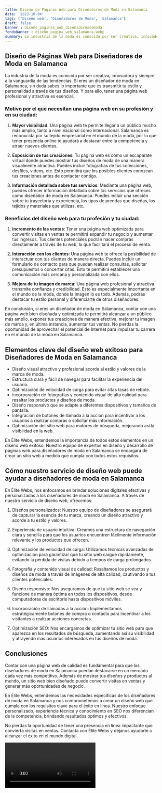 ```yaml
---
title: Diseño de Páginas Web para Diseñadores de Moda en Salamanca
date: '2023-10-04'
tags: ['Diseño web', 'Diseñadores de Moda', 'Salamanca']
draft: false
banner : diseño_paginas_web_diseñadoresdemoda
fondoBanner : diseño_pagina_web_salamanca.webp
summary: La industria de la moda es conocida por ser creativa, innovadora y siempre a la vanguardia de las tendencias. Si eres un diseñador de moda en Salamanca, sin duda sabes lo importante que es transmitir tu estilo y personalidad a través de tus diseños. Y para ello, tener una página web profesional y atractiva es esencial.
---
```


## Diseño de Páginas Web para Diseñadores de Moda en Salamanca

La industria de la moda es conocida por ser creativa, innovadora y siempre a la vanguardia de las tendencias. Si eres un diseñador de moda en Salamanca, sin duda sabes lo importante que es transmitir tu estilo y personalidad a través de tus diseños. Y para ello, tener una página web profesional y atractiva es esencial.

### Motivo por el que necesitan una página web en su profesión y en su ciudad:

1. **Mayor visibilidad**: Una página web te permite llegar a un público mucho más amplio, tanto a nivel nacional como internacional. Salamanca es reconocida por su tejido empresarial en el mundo de la moda, por lo que tener presencia online te ayudará a destacar entre la competencia y atraer nuevos clientes.

2. **Exposición de tus creaciones**: Tu página web es como un escaparate virtual donde puedes mostrar tus diseños de moda de una manera visualmente atractiva. Puedes incluir fotografías de tus colecciones, desfiles, videos, etc. Esto permitirá que los posibles clientes conozcan tus creaciones antes de contactar contigo.

3. **Información detallada sobre tus servicios**: Mediante una página web, puedes ofrecer información detallada sobre los servicios que ofreces como diseñador de moda en Salamanca. Puedes incluir una sección sobre tu trayectoria y experiencia, los tipos de prendas que diseñas, los tejidos y materiales que utilizas, etc.

### Beneficios del diseño web para tu profesión y tu ciudad:

1. **Incremento de las ventas**: Tener una página web optimizada para convertir visitas en ventas te permitirá expandir tu negocio y aumentar tus ingresos. Tus clientes potenciales podrán hacer compras directamente a través de tu web, lo que facilitará el proceso de venta.

2. **Interacción con los clientes**: Una página web te ofrece la posibilidad de interactuar con tus clientes de manera directa. Puedes incluir un formulario de contacto para que puedan realizar consultas, solicitar presupuestos o concertar citas. Esto te permitirá establecer una comunicación más cercana y personalizada con ellos.

3. **Mejora de tu imagen de marca**: Una página web profesional y atractiva transmite confianza y credibilidad. Esto es especialmente importante en el mundo de la moda, donde la imagen lo es todo. Además, podrás destacar tu estilo personal y diferenciarte de otros diseñadores.

En conclusión, si eres un diseñador de moda en Salamanca, contar con una página web bien diseñada y optimizada te permitirá alcanzar a un público más amplio, exponer tus creaciones de manera efectiva, mejorar tu imagen de marca y, en última instancia, aumentar tus ventas. No pierdas la oportunidad de aprovechar el potencial de Internet para impulsar tu carrera en el mundo de la moda en Salamanca.

<GifSeo />

<Cta />

## Elementos clave del diseño web exitoso para Diseñadores de Moda en Salamanca

- Diseño visual atractivo y profesional acorde al estilo y valores de la marca de moda.
- Estructura clara y fácil de navegar para facilitar la experiencia del usuario.
- Optimización de velocidad de carga para evitar altas tasas de rebote.
- Incorporación de fotografías y contenido visual de alta calidad para resaltar los productos y diseños de moda.
- Diseño responsivo que se adapte a diferentes dispositivos y tamaños de pantalla.
- Integración de botones de llamada a la acción para incentivar a los usuarios a realizar compras o solicitar más información.
- Optimización del sitio web para motores de búsqueda, mejorando así la visibilidad en la web.

En Élite Webs, entendemos la importancia de todos estos elementos en un diseño web exitoso. Nuestro equipo de expertos en diseño y desarrollo de páginas web para diseñadores de moda en Salamanca se encargará de crear un sitio web a medida que cumpla con todos estos requisitos. 

## Cómo nuestro servicio de diseño web puede ayudar a diseñadores de moda en Salamanca

En Élite Webs, nos enfocamos en brindar soluciones digitales efectivas y personalizadas a los diseñadores de moda en Salamanca. A través de nuestro servicio de diseño web, ofrecemos:

1. Diseños personalizados: Nuestro equipo de diseñadores se asegurará de capturar la esencia de tu marca, creando un diseño atractivo y acorde a tu estilo y valores.

2. Experiencia de usuario intuitiva: Creamos una estructura de navegación clara y sencilla para que los usuarios encuentren fácilmente información relevante y los productos que ofrecen.

3. Optimización de velocidad de carga: Utilizamos técnicas avanzadas de optimización para garantizar que tu sitio web cargue rápidamente, evitando la pérdida de visitas debido a tiempos de carga prolongados.

4. Fotografía y contenido visual de calidad: Resaltamos los productos y diseños de moda a través de imágenes de alta calidad, cautivando a tus clientes potenciales.

5. Diseño responsivo: Nos aseguramos de que tu sitio web se vea y funcione de manera óptima en todos los dispositivos, desde computadoras de escritorio hasta dispositivos móviles.

6. Incorporación de llamadas a la acción: Implementamos estratégicamente botones de compra o contacto para incentivar a los visitantes a realizar acciones concretas.

7. Optimización SEO: Nos encargamos de optimizar tu sitio web para que aparezca en los resultados de búsqueda, aumentando así su visibilidad y atrayendo más usuarios interesados en tus diseños de moda.

## Conclusiones

Contar con una página web de calidad es fundamental para que los diseñadores de moda en Salamanca puedan destacarse en un mercado cada vez más competitivo. Además de mostrar tus diseños y productos al mundo, un sitio web bien diseñado puede convertir visitas en ventas y generar más oportunidades de negocio.

En Élite Webs, entendemos las necesidades específicas de los diseñadores de moda en Salamanca y nos comprometemos a crear un diseño web que cumpla con los requisitos clave para el éxito en línea. Nuestro enfoque personalizado, experiencia técnica y conocimiento en SEO nos diferencian de la competencia, brindando resultados óptimos y efectivos.

No pierdas la oportunidad de tener una presencia en línea impactante que convierta visitas en ventas. Contacta con Élite Webs y déjanos ayudarte a alcanzar el éxito en el mundo digital.

<Video />

<CtaBot job='Diseñadores de Moda' city='Salamanca'/>

<Gmaps query='Salamanca+españa+maps' />